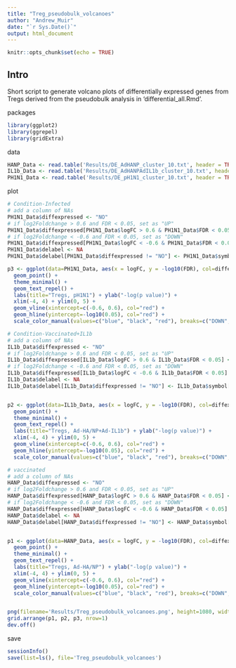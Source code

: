 ```yaml
---
title: "Treg_pseudobulk_volcanoes"
author: "Andrew_Muir"
date: "`r Sys.Date()`"
output: html_document
---
```


```r
knitr::opts_chunk$set(echo = TRUE)
```

## Intro
Short script to generate volcano plots of differentially expressed genes from Tregs derived from the pseudobulk analysis in 'differential_all.Rmd'.

packages
```r
library(ggplot2)
library(ggrepel)
library(gridExtra)
```

data
```r
HANP_Data <- read.table('Results/DE_AdHANP_cluster_10.txt', header = TRUE, sep = "\t")
IL1b_Data <- read.table('Results/DE_AdHANPAdIL1b_cluster_10.txt', header = TRUE, sep = "\t")
PH1N1_Data <- read.table('Results/DE_pH1N1_cluster_10.txt', header = TRUE, sep = "\t")
```

plot
```r
# Condition-Infected
# add a column of NAs
PH1N1_Data$diffexpressed <- "NO"
# if log2Foldchange > 0.6 and FDR < 0.05, set as "UP" 
PH1N1_Data$diffexpressed[PH1N1_Data$logFC > 0.6 & PH1N1_Data$FDR < 0.05] <- "UP"
# if log2Foldchange < -0.6 and FDR < 0.05, set as "DOWN"
PH1N1_Data$diffexpressed[PH1N1_Data$logFC < -0.6 & PH1N1_Data$FDR < 0.05] <- "DOWN"
PH1N1_Data$delabel <- NA
PH1N1_Data$delabel[PH1N1_Data$diffexpressed != "NO"] <- PH1N1_Data$symbol[PH1N1_Data$diffexpressed != "NO"]

p3 <- ggplot(data=PH1N1_Data, aes(x = logFC, y = -log10(FDR), col=diffexpressed, label=delabel)) + 
  geom_point() + 
  theme_minimal() +
  geom_text_repel() +
  labs(title="Tregs, pH1N1") + ylab("-log(p value)") +
  xlim(-4, 4) + ylim(0, 5) + 
  geom_vline(xintercept=c(-0.6, 0.6), col="red") +
  geom_hline(yintercept=-log10(0.05), col="red") +
  scale_color_manual(values=c("blue", "black", "red"), breaks=c("DOWN", "NO", "UP"))

# Condition-Vaccinated+IL1b
# add a column of NAs
IL1b_Data$diffexpressed <- "NO"
# if log2Foldchange > 0.6 and FDR < 0.05, set as "UP" 
IL1b_Data$diffexpressed[IL1b_Data$logFC > 0.6 & IL1b_Data$FDR < 0.05] <- "UP"
# if log2Foldchange < -0.6 and FDR < 0.05, set as "DOWN"
IL1b_Data$diffexpressed[IL1b_Data$logFC < -0.6 & IL1b_Data$FDR < 0.05] <- "DOWN"
IL1b_Data$delabel <- NA
IL1b_Data$delabel[IL1b_Data$diffexpressed != "NO"] <- IL1b_Data$symbol[IL1b_Data$diffexpressed != "NO"]


p2 <- ggplot(data=IL1b_Data, aes(x = logFC, y = -log10(FDR), col=diffexpressed, label=delabel)) + 
  geom_point() + 
  theme_minimal() +
  geom_text_repel() +
  labs(title="Tregs, Ad-HA/NP+Ad-IL1b") + ylab("-log(p value)") +
  xlim(-4, 4) + ylim(0, 5) + 
  geom_vline(xintercept=c(-0.6, 0.6), col="red") +
  geom_hline(yintercept=-log10(0.05), col="red") +
  scale_color_manual(values=c("blue", "black", "red"), breaks=c("DOWN", "NO", "UP"))

# vaccinated
# add a column of NAs
HANP_Data$diffexpressed <- "NO"
# if log2Foldchange > 0.6 and FDR < 0.05, set as "UP" 
HANP_Data$diffexpressed[HANP_Data$logFC > 0.6 & HANP_Data$FDR < 0.05] <- "UP"
# if log2Foldchange < -0.6 and FDR < 0.05, set as "DOWN"
HANP_Data$diffexpressed[HANP_Data$logFC < -0.6 & HANP_Data$FDR < 0.05] <- "DOWN"
HANP_Data$delabel <- NA
HANP_Data$delabel[HANP_Data$diffexpressed != "NO"] <- HANP_Data$symbol[HANP_Data$diffexpressed != "NO"]


p1 <- ggplot(data=HANP_Data, aes(x = logFC, y = -log10(FDR), col=diffexpressed, label=delabel)) + 
  geom_point() + 
  theme_minimal() +
  geom_text_repel() +
  labs(title="Tregs, Ad-HA/NP") + ylab("-log(p value)") +
  xlim(-4, 4) + ylim(0, 5) + 
  geom_vline(xintercept=c(-0.6, 0.6), col="red") +
  geom_hline(yintercept=-log10(0.05), col="red") +
  scale_color_manual(values=c("blue", "black", "red"), breaks=c("DOWN", "NO", "UP"))


png(filename='Results/Treg_pseudobulk_volcanoes.png', height=1080, width=2160)
grid.arrange(p1, p2, p3, nrow=1)
dev.off()
```

save
```r
sessionInfo()
save(list=ls(), file='Treg_pseudobulk_volcanoes') 
```


